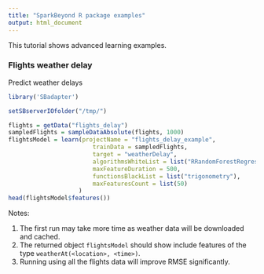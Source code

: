 ```yaml
---
title: "SparkBeyond R package examples"
output: html_document
---
```

This tutorial shows advanced learning examples.

### Flights weather delay

Predict weather delays

<!-- 
  Comment:
  ========
  eval should always be FALSE here. I set eval = FALSE with spaces so that it won't be found in replace all 
--> 
  
```r
library('SBadapter')
```
```r
setSBserverIOfolder("/tmp/")
```


```r
flights = getData("flights_delay")
sampledFlights = sampleDataAbsolute(flights, 1000)
flightsModel = learn(projectName = "flights_delay_example",
                        trainData = sampledFlights,
                        target = "weatherDelay",
                        algorithmsWhiteList = list("RRandomForestRegressor"),
                        maxFeatureDuration = 500,
                        functionsBlackList = list("trigonometry"),
                        maxFeaturesCount = list(50)
                    )
head(flightsModel$features())
```

Notes:

1. The first run may take more time as weather data will be downloaded and cached.
2. The returned object `flightsModel` should show include features of the type `weatherAt(<location>, <time>)`.
3. Running using all the flights data will improve RMSE significantly.

